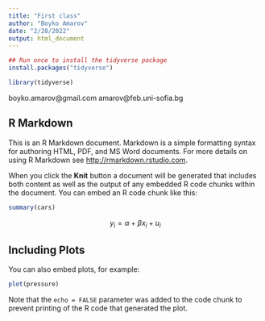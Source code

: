 ```yaml
---
title: "First class"
author: "Boyko Amarov"
date: "2/28/2022"
output: html_document
---
```


```r
## Run once to install the tidyverse package
install.packages("tidyverse")
```

```r
library(tidyverse)
```


boyko.amarov@gmail.com
amarov@feb.uni-sofia.bg


## R Markdown

This is an R Markdown document. Markdown is a simple formatting syntax for authoring HTML, PDF, and MS Word documents. For more details on using R Markdown see <http://rmarkdown.rstudio.com>.

When you click the **Knit** button a document will be generated that includes both content as well as the output of any embedded R code chunks within the document. You can embed an R code chunk like this:

```r
summary(cars)
```

$$
y_{i} = \alpha + \beta x_i + u_i
$$


## Including Plots

You can also embed plots, for example:

```r
plot(pressure)
```

Note that the `echo = FALSE` parameter was added to the code chunk to prevent printing of the R code that generated the plot.